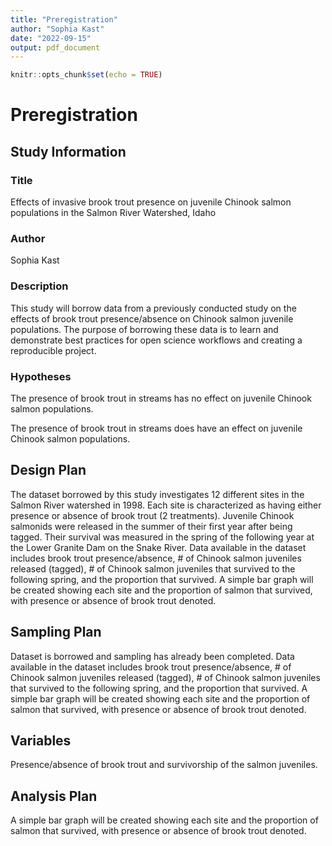 ```yaml
---
title: "Preregistration"
author: "Sophia Kast"
date: "2022-09-15"
output: pdf_document
---
```


```r
knitr::opts_chunk$set(echo = TRUE)
```

# Preregistration

## Study Information

### Title 
Effects of invasive brook trout presence on juvenile Chinook salmon populations in the Salmon River Watershed, Idaho

### Author
Sophia Kast

### Description
This study will borrow data from a previously conducted study on the effects of brook trout presence/absence on Chinook salmon juvenile populations. The purpose of borrowing these data is to learn and demonstrate best practices for open science workflows and creating a reproducible project. 

### Hypotheses
The presence of brook trout in streams has no effect on juvenile Chinook salmon populations.

The presence of brook trout in streams does have an effect on juvenile Chinook salmon populations. 

## Design Plan
The dataset borrowed by this study investigates 12 different sites in the Salmon River watershed in 1998. Each site is characterized as having either presence or absence of brook trout (2 treatments). Juvenile Chinook salmonids were released in the summer of their first year after being tagged. Their survival was measured in the spring of the following year at the Lower Granite Dam on the Snake River. Data available in the dataset includes brook trout presence/absence, # of Chinook salmon juveniles released (tagged), # of Chinook salmon juveniles that survived to the following spring, and the proportion that survived. A simple bar graph will be created showing each site and the proportion of salmon that survived, with presence or absence of brook trout denoted. 

## Sampling Plan
Dataset is borrowed and sampling has already been completed. Data available in the dataset includes brook trout presence/absence, # of Chinook salmon juveniles released (tagged), # of Chinook salmon juveniles that survived to the following spring, and the proportion that survived. A simple bar graph will be created showing each site and the proportion of salmon that survived, with presence or absence of brook trout denoted. 

## Variables
Presence/absence of brook trout and survivorship of the salmon juveniles. 

## Analysis Plan
A simple bar graph will be created showing each site and the proportion of salmon that survived, with presence or absence of brook trout denoted.



